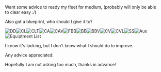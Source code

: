 Want some advice to ready my fleet for medium, (probably will only be able to clear easy :/)

Also got a blueprint, who should I give it to?

[[File:DD_2015-10-17.jpg|thumb|DD]][[File:CL_2015-10-17.png|thumb|CL]][[File:CLT_2015-10-17.png|thumb|CLT]][[File:CA_2015-10-17.png|thumb|CA]][[File:CAV_2015-10-17.png|thumb|CAV]][[File:FBB_2015-10-17.png|thumb|FBB]][[File:BB_2015-10-17.png|thumb|BB]][[File:BBV_2015-10-17.png|thumb|BBV]][[File:CV_2015-10-17.png|thumb|CV]][[File:CVL_2015-10-17.png|thumb|CVL]][[File:SS_2015-10-17.png|thumb|SS]][[File:Aux_2015-10-17.png|thumb|Aux]][[File:Equip_2015-10-17_.png|thumb|Equiptment List]]

































































I know it's lacking, but I don't know what I should do to improve.

Any advice appreciated.

Hopefully I am not asking too much, thanks in advance!<ac_metadata title="What do I need to be ready for medium?"> </ac_metadata>